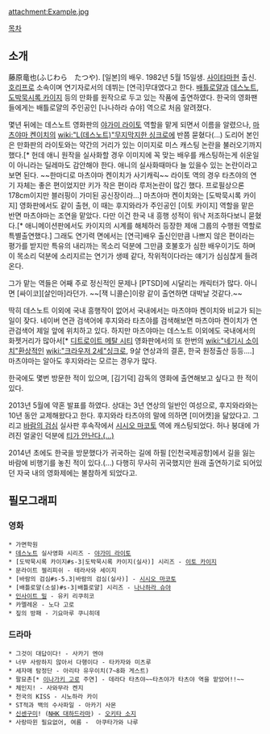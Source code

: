 attachment:Example.jpg

[[목차]]

== 소개 ==
藤原竜也(ふじわら　たつや). [일본]의 배우. 1982년 5월 15일생. [[사이타마현]] 출신. [[호리프로]] 소속이며 연기자로서의 데뷔는 [연극]무대였다고 한다. [[배틀로얄]]과 [[데스노트]], [[도박묵시록 카이지]] 등의 만화를 원작으로 두고 있는 작품에 출연하였다. 한국의 영화팬들에게는 배틀로얄의 주인공인 [나나하라 슈야] 역으로 처음 알려졌다. 

몇년 뒤에는 데스노트 영화판의 [[야가미 라이토]] 역할을 맡게 되면서 이름을 알렸으나, [[마츠야마 켄이치]]의 [[wiki:"L(데스노트)"무지막지한 싱크로]]에 반쯤 묻혔다(...) 도리어 본인은 만화판의 라이토와는 약간의 거리가 있는 이미지로 미스 캐스팅 논란을 불러오기까지 했다.[* 헌데 애니 원작을 실사화할 경우 이미지에 꼭 맞는 배우를 캐스팅하는게 쉬운일이 아니라는 딜레마도 감안해야 한다. 애니의 실사화때마다 늘 있을수 있는 논란이라고 보면 된다. ~~한마디로 마츠야마 켄이치가 사기캐릭~~ 라이토 역의 경우 타츠야의 연기 자체는 좋은 편이었지만 키가 작은 편이라 루저논란이 많긴 했다. 프로필상으론 178cm이지만 블러핑이 가미된 공신장이라...] 마츠야마 켄이치와는 [도박묵시록 카이지] 영화판에서도 같이 출현, 이 때는 후지와라가 주인공인 [이토 카이지] 역할을 맡은 반면 마츠야마는 조연을 맡았다. 다만 이건 한국 내 흥행 성적이 워낙 저조하다보니 묻혔다.[* 애니메이션판에서도 카이지의 시계를 해체하러 등장한 제애 그룹의 수행원 역할로 특별출연했다.] 그래도 연기력 면에서는 [연극]배우 출신인만큼 나쁘지 않은 편이라는 평가를 받지만 특유의 내리까는 목소리 덕분에 그만큼 호불호가 심한 배우이기도 하며 이 목소리 덕분에 소리지르는 연기가 생떼 같다, 작위적이다라는 얘기가 심심찮게 들려온다.

그가 맡는 역들은 어째 주로 정신적인 문제나 [PTSD]에 시달리는 캐릭터가 많다. 아니면 [싸이코][살인마]라던가. ~~[잭 니콜슨]이랑 같이 출연하면 대박날 것같다.~~

딱히 데스노트 이외에 국내 흥행작이 없어서 국내에서는 마츠야마 켄이치와 비교가 되는 일이 잦다. 네이버 연관 검색어에 후지와라 타츠야를 검색해보면 마츠야마 켄이치가 연관검색어 제일 앞에 위치하고 있다. 하지만 마츠야마는 데스노트 이외에도 국내에서의 화젯거리가 많아서[* [[디트로이트 메탈 시티]] 영화판에서의 또 한번의 [[wiki:"네기시 소이치"환상적인]] [[wiki:"크라우저 2세"싱크로]], 9살 연상과의 결혼, 한국 원정출산 등등....] 마츠야마는 알아도 후지와라는 모르는 경우가 많다. 

한국에도 몇번 방문한 적이 있으며, [김기덕] 감독의 영화에 출연해보고 싶다고 한 적이 있다. 

2013년 5월에 약혼 발표를 하였다. 상대는 3년 연상의 일반인 여성으로, 후지와라와는 10년 동안 교제해왔다고 한다. 후지와라 타츠야의 말에 의하면 [미어캣]을 닮았다고. 그리고 [[바람의 검심]] 실사판 후속작에서 [[시시오 마코토]] 역에 캐스팅되었다. 허나 붕대에 가려진 얼굴인 덕분에 [http://bbs2.ruliweb.daum.net/gaia/do/ruliweb/default/news/521/read?articleId=1283380&bbsId=G003&itemGroupId=28&pageIndex=1 티가 안난다.(...)]

2014년 초에도 한국을 방문했다가 귀국하는 길에 하필 [인천국제공항]에서 길을 잃는 바람에 비행기를 놓친 적이 있다.(...) 다행히 무사히 귀국했지만 원래 출연하기로 되어있던 자국 내의 영화제에는 불참하게 되었다고.
== 필모그래피 ==
=== 영화 ===
 * 가면학원
 * [[데스노트]] 실사영화 시리즈 - [[야가미 라이토]]
 * [도박묵시록 카이지#s-3|도박묵시록 카이지(실사)] 시리즈 - [[이토 카이지]]
 * 문라이트 젤리피쉬 - 테라사와 세이지
 * [바람의 검심#s-5.3|바람의 검심(실사)] - [[시시오 마코토]]
 * [배틀로얄(소설)#s-3|배틀로얄] 시리즈 - [[나나하라 슈야]]
 * [[인사이트 밀]] - 유키 리쿠히코
 * 카멜레온 - 노다 고로
 * 짚의 방패 - 기요마루 쿠니히데


=== 드라마 ===
 * 그것이 대답이다! - 사카기 엔야
 * 너무 사랑하지 않아서 다행이다 - 타카자와 미츠루
 * 세자매 탐정단 - 아리타 유우이치(7~8화 게스트)
 * 팔묘촌[* [[이나가키 고로]] 주연] - 데라다 타츠야~~타츠야가 타츠야 역을 맡았어!!~~
 * 체인지! - 사와무라 켄지
 * 천국의 KISS - 시노하라 카이
 * ST적과 백의 수사파일 - 아카기 사몬 
 * [[신센구미]]! ([[NHK 대하드라마]]) - [[오키타 소지]]
 * 사랑따윈 필요없어, 여름 -  아쿠타가와 나루
